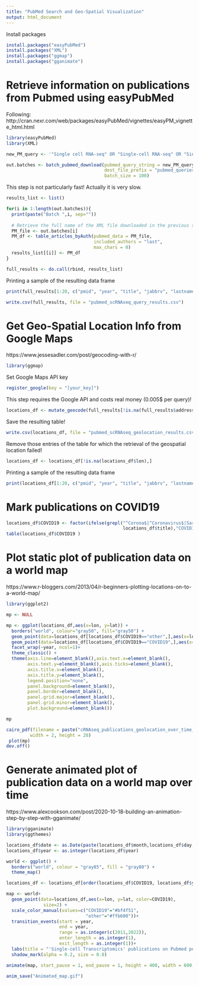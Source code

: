 ---
title: "PubMed Search and Geo-Spatial Visualization"
output: html_document
---
Install packages

```{r}
install.packages("easyPubMed")
install.packages("XML")
install.packages("ggmap")
install.packages("gganimate")
```

# Retrieve information on publications from Pubmed using easyPubMed
Following: http://cran.nexr.com/web/packages/easyPubMed/vignettes/easyPM_vignette_html.html

```{r}
library(easyPubMed)
library(XML)
```

```{r}
new_PM_query <- '"Single cell RNA-seq" OR "Single-cell RNA-seq" OR "Single nuclei RNA-seq" OR "Single-nuclei RNA-seq" OR "Single-cell Transcriptomics" OR "Single cell Transcriptomics" OR "Single-nuclei Transcriptomics" OR "Single nuclei Transcriptomics" OR "Single Cell RNA Sequencing" OR "Single-Cell RNA Sequencing" OR "Single-nuclei RNA Sequencing" OR "Single-nuclei RNA Sequencing" OR "scRNAseq" OR "scRNA-seq" OR "snRNAseq" OR "snRNA-seq" NOT Review[pt]'
```

```{r}
out.batches <- batch_pubmed_download(pubmed_query_string = new_PM_query, 
                                     dest_file_prefix = "pubmed_queries", 
                                     batch_size = 100)
```

This step is not particularly fast! Actually it is very slow. 
```{r}
results_list <- list()

for(i in 1:length(out.batches)){
  print(paste("Batch ",i, sep=""))
  
  # Retrieve the full name of the XML file downloaded in the previous step
  PM_file <- out.batches[i]
  PM_df <- table_articles_byAuth(pubmed_data = PM_file, 
                                 included_authors = "last", 
                                 max_chars = 0)
  results_list[[i]] <- PM_df
}

full_results <- do.call(rbind, results_list)
```

Printing a sample of the resulting data frame
```{r}
print(full_results[1:20, c("pmid", "year", "title", "jabbrv", "lastname", "address")])  
```


```{r}
write.csv(full_results, file = "pubmed_scRNAseq_query_results.csv")
```

# Get Geo-Spatial Location Info from Google Maps
https://www.jessesadler.com/post/geocoding-with-r/

```{r}
library(ggmap)
```

Set Google Maps API key 
```{r}
register_google(key = "[your_key]")
```

This step requires the Google API and costs real money (0.005$ per query)! 

```{r}
locations_df <- mutate_geocode(full_results[!is.na(full_results$address),], address)
```

Save the resulting table!
```{r}
write.csv(locations_df, file = "pubmed_scRNAseq_geolocation_results.csv")
```

Remove those entries of the table for which the retrieval of the geospatial location failed!
```{r}
locations_df <- locations_df[!is.na(locations_df$lon),]
```

Printing a sample of the resulting data frame
```{r}
print(locations_df[1:20, c("pmid", "year", "title", "jabbrv", "lastname", "address", "lon", "lat")]) 
```

# Mark publications on COVID19
```{r}
locations_df$COVID19 <- factor(ifelse(grepl("^Corona$|^Coronavirus$|Sars-Cov-2|Sars-Cov2|COVID-19|COVID19",
                                            locations_df$title),"COVID19","other"), levels=c("COVID19", "other"))
table(locations_df$COVID19 )
```

# Plot static plot of publication data on a world map
https://www.r-bloggers.com/2013/04/r-beginners-plotting-locations-on-to-a-world-map/ 


```{r}
library(ggplot2)
```

```{r, fig.width=2, fig.height=20}
mp <- NULL

mp <- ggplot(locations_df,aes(x=lon, y=lat)) +  
  borders("world", colour="gray50", fill="gray50") +
  geom_point(data=locations_df[locations_df$COVID19=="other",],aes(x=lon, y=lat),color="#ffb600", size=0.5) + 
  geom_point(data=locations_df[locations_df$COVID19=="COVID19",],aes(x=lon, y=lat),color="#bf4f51", size=0.5) + 
  facet_wrap(~year, ncol=1)+ 
  theme_classic() + 
  theme(axis.line=element_blank(),axis.text.x=element_blank(),
        axis.text.y=element_blank(),axis.ticks=element_blank(),
        axis.title.x=element_blank(),
        axis.title.y=element_blank(),
        legend.position="none",
        panel.background=element_blank(),
        panel.border=element_blank(),
        panel.grid.major=element_blank(),
        panel.grid.minor=element_blank(),
        plot.background=element_blank())

mp
```

```{r}
cairo_pdf(filename = paste("cRNAseq_publications_geolocation_over_time_",Sys.Date(),".pdf",sep=""),
         width = 2, height = 20)
 plot(mp)
dev.off()
```

# Generate animated plot of publication data on a world map over time
https://www.alexcookson.com/post/2020-10-18-building-an-animation-step-by-step-with-gganimate/

```{r}
library(gganimate)
library(ggthemes)
```

```{r}
locations_df$date <- as.Date(paste(locations_df$month,locations_df$day, locations_df$year, sep="/"), format = "%m/%d/%Y")
locations_df$year <- as.integer(locations_df$year)
```


```{r}
world <- ggplot() +
  borders("world", colour = "gray85", fill = "gray80") +
  theme_map() 

locations_df <- locations_df[order(locations_df$COVID19, locations_df$year, decreasing = TRUE),]

map <- world+
  geom_point(data=locations_df,aes(x=lon, y=lat, color=COVID19), 
              size=2) + 
  scale_color_manual(values=c("COVID19"="#bf4f51",
                              "other"="#ffb600"))+
  transition_events(start = year,
                    end = year,
                    range = as.integer(c(2011,2022)),
                    enter_length = as.integer(1),
                    exit_length = as.integer(1))+
  labs(title = "'Single-cell Transcriptomics' publications on Pubmed per Year: {frame_time}")+
  shadow_mark(alpha = 0.2, size = 0.8)
```

```{r}
animate(map, start_pause = 1, end_pause = 1, height = 400, width = 600, fps = 5)
```

```{r}
anim_save("Animated_map.gif")
```

